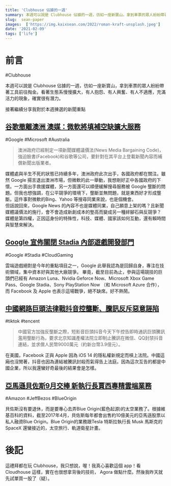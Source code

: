 ```yaml
---
title: 'Clubhouse 佔據的一週'
summary: 本週可以說是 Clubhouse 佔據的一週，彷如一座新寶山，拿到車票的眾人紛紛帶著工具前往掏金。看著生態系慢慢擴大，有人抱怨、有人興奮、有人不適應，充滿活力的現象，確實很有潛力。
slug:  sean-paper
images:  ['https://img.kaixsean.com/2022/roman-kraft-unsplash.jpeg']
date: '2021-02-09'
tags: ['life']
---
```

# 前言

#Clubhouse

本週可以說是 Clubhouse 佔據的一週，彷如一座新寶山，拿到車票的眾人紛紛帶著工具前往掏金。看著生態系慢慢擴大，有人抱怨、有人興奮、有人不適應，充滿活力的現象，確實很有潛力。

接著繼續分享我對於本週揀選的新聞重點

## [谷歌撤離澳洲 澳媒：微軟將填補空缺擴大服務](https://www.rti.org.tw/news/view/id/2090652) 

#Google #Microsoft #Australia

> 澳洲政府已經制定一項新聞媒體議價法(News Media Bargaining Code)，強迫臉書(Facebook)和谷歌等公司，要針對在其平台上登載新聞內容而補償新聞出版業者。

媒體處與半生不死的狀態已持續多年，澳洲政府此次出手，各國政府都在關注。雖然 Google 揚言退出澳洲市場，但微軟的此一舉動，我想剛好正中各國政府的下懷。一方面出手救援媒體，另一方面還可以順便緩解搜尋服務被 Google 壟斷的問題。但我也想強調，在公平競爭的環境下，壟斷並無問題，就是東西好才形成壟斷。這件事對微軟的Bing、Yahoo 等搜尋同業來說，也是個機會。  
但話說回來，Google News 的內容不也是媒體同業，自己願意上架的嗎？且新聞媒體議價法的施行，會不會造成新創成本的墊高而變成另一種絆腳石與反競爭？  
媒體是第四權，正因這身份的特殊性，科技、媒體、國家該如何互動，還有賴時間與智慧來解決。

## [Google 宣佈關閉 Stadia 內部遊戲開發部門](https://www.inside.com.tw/article/22453-google-shutters-in-house-stadia-games-development-studio)

#Google #Stadia #CloudGaming

雲端遊戲絕對是今年的重點項目之一，Google 此舉我認為是回歸自身，專注在技術領域，集中資本好與其他大廠競爭。
畢竟，截至目前為止，參與這場競技的巨頭們已經有 Amazon Luna、Nvidia Geforce Now、Microsoft Xbox Game Pass、Google Stadia、Sony PlayStation Now （和 Microsoft Azure 合作），而 Facebook 及 Apple 也表示這場戰爭，絕不缺席。好不熱鬧。

## [中國網路巨頭法律戰抖音控壟斷、騰訊反斥惡意誣陷](https://www.cna.com.tw/news/firstnews/202102020324.aspx)

#tiktok #tencent 

> 中國官方加強反壟斷之際，短影音巨頭抖音今天下午控告即時通訊巨頭騰訊濫用壟斷行為，要求北京知識產權法院立即制止騰訊在微信、QQ封禁抖音連結，並求償人民幣9000萬元（約新台幣3.9億元）。

在美國，Facebook 正與 Apple 因為 iOS 14 的隱私權新規定而槓上法院。中國這廂也沒閒著，抖音也因為連結被騰訊封殺而氣得告上法庭。因為這次互告的都是中國企業，所以我還蠻好奇最後的結果會是怎樣。

## [亞馬遜貝佐斯9月交棒 新執行長賈西專精雲端業務](https://www.cna.com.tw/news/firstnews/202102030025.aspx) 

#Amazon #JeffBezos #BlueOrigin

貝佐斯沒有要退休，而是要專心去弄Blue Origin(藍色起源)的太空業務了。根據維基百科的資料，截至2017年4月，貝佐斯每年都會出售約10億美元的亞馬遜股票以私人融資Blue Origin。Blue Origin的業務跟Tesla 特斯拉執行長 Musk 馬斯克的 SpaceX 還蠻接近的，太空旅行、軌道衛星計畫。

# 後記
這禮拜都在玩 Clubhouse，我只想說，喔！我真心喜歡這個 app！看 Cloudhouse 這樣，實在也很想拿背後的技術， Agora 做點什麼。然後我昨天就先試單買一股了（疑）。